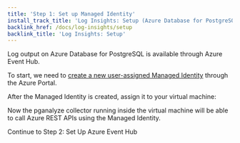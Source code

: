 ```yaml
---
title: 'Step 1: Set up Managed Identity'
install_track_title: 'Log Insights: Setup (Azure Database for PostgreSQL)'
backlink_href: /docs/log-insights/setup
backlink_title: 'Log Insights: Setup'
---
```




Log output on Azure Database for PostgreSQL is available through Azure Event Hub.

To start, we need to [create a new user-assigned Managed Identity](https://portal.azure.com/#create/Microsoft.ManagedIdentity) through the Azure Portal.

After the Managed Identity is created, assign it to your virtual machine:

<ImgManagedIdentityVMAssignment />

Now the pganalyze collector running inside the virtual machine will be able to call Azure REST APIs using the Managed Identity.

<Link className="btn btn-success" to="02_set_up_azure_event_hub">
  Continue to Step 2: Set Up Azure Event Hub
</Link>
